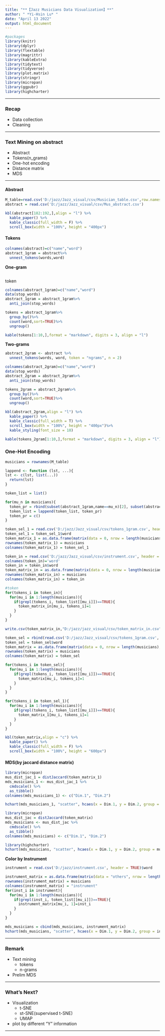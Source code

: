 ```yaml
---
title: "**【Jazz Musicians Data Visualization】**"
author: " *Yi-Hsin Lu* "
date: "April 13 2022"
output: html_document
---
```


```r
#packages
library(knitr)
library(dplyr)
library(flextable)
library(magrittr)
library(kableExtra)
library(tidytext)
library(tidyverse)
library(plot.matrix)
library(stringr)
library(micropan)
library(ggpubr)
library(highcharter)
```

****
### **Recap**
* Data collection
* Cleaning

****
### **Text Mining on abstract**

* Abstract 
* Tokens(n_grams)
* One-hot encoding
* Distance matrix
* MDS

****

#### **Abstract**

```r
M_table=read.csv('D:/jazz/Jazz_visual/csv/Musician_table.csv',row.names = 1, header= TRUE)
abstract = read.csv('D:/jazz/Jazz_visual/csv/Mus_abstract.csv')

kbl(abstract[182:192,],align = "l") %>%
  kable_paper() %>%
  kable_classic(full_width = F) %>%
  scroll_box(width = "100%", height = "400px")
```

#### **Tokens**

```r
colnames(abstract)=c("name","word")
abstract_1gram = abstract%>%
  unnest_tokens(words,word)
```

**One-gram**
```r
                     
```
token
```r
colnames(abstract_1gram)=c("name","word")
data(stop_words)
abstract_1gram = abstract_1gram%>%
  anti_join(stop_words)

tokens = abstract_1gram%>%
  group_by()%>%
  count(word,sort=TRUE)%>%
  ungroup()
```

```r
kable(tokens[1:10,],format = "markdown", digits = 3, align = "l")

```
**Two-grams**

```r
abstract_2gram <- abstract %>%
  unnest_tokens(words, word, token = "ngrams", n = 2)

colnames(abstract_2gram)=c("name","word")
data(stop_words)
abstract_2gram = abstract_2gram%>%
  anti_join(stop_words)

tokens_2gram = abstract_2gram%>%
  group_by()%>%
  count(word,sort=TRUE)%>%
  ungroup()
```

```r
kbl(abstract_2gram,align = "l") %>%
  kable_paper() %>%
  kable_classic(full_width = T) %>%
  scroll_box(width = "100%", height = "400px")%>%
  kable_styling(font_size = 18)
```

```r
kable(tokens_2gram[1:10,],format = "markdown", digits = 3, align = "l")

```

### **One-Hot Encoding**

```r
musicians = rownames(M_table)

lappend <- function (lst, ...){
lst <- c(lst, list(...))
  return(lst)
}
```

```r
token_list = list()

for(mu_n in musicians){
  token_pr = rbind(subset(abstract_1gram,name==mu_n)[2], subset(abstract_2gram,name==mu_n)[2])
  token_list = lappend(token_list, token_pr)
  token_pr = c()
}

```

```r
token_sel_1 = read.csv('D:/jazz/Jazz_visual/csv/tokens_1gram.csv', header = TRUE)[1]
token_sel_1 = token_sel_1$word
token_matrix_1 = as.data.frame(matrix(data = 0, nrow = length(musicians), ncol = length(token_sel_1)))
rownames(token_matrix_1) = musicians
colnames(token_matrix_1) = token_sel_1
```

```r
token_in = read.csv('D:/jazz/Jazz_visual/csv/instrument.csv', header = TRUE)[1]
colnames(token_in)='word'
token_in = token_in$word
token_matrix_in = as.data.frame(matrix(data = 0, nrow = length(musicians), ncol = length(token_in)))
rownames(token_matrix_in) = musicians
colnames(token_matrix_in) = token_in

#token
for(tokens_i in token_in){
  for(mu_i in 1:length(musicians)){
    if(grepl(tokens_i, token_list[[mu_i]])==TRUE){
      token_matrix_in[mu_i, tokens_i]=1
    }
  }
}
```

```r
write.csv(token_matrix_in,"D:/jazz/jazz_visual/csv/token_matrix_in.csv")
```


```r
token_sel = rbind(read.csv('D:/jazz/Jazz_visual/csv/tokens_1gram.csv', header = TRUE)[1],read.csv('D:/jazz/Jazz_visual/csv/token_2gram.csv', header = TRUE)[1])
token_sel = token_sel$word
token_matrix = as.data.frame(matrix(data = 0, nrow = length(musicians), ncol = length(token_sel)))
rownames(token_matrix) = musicians
colnames(token_matrix) = token_sel
```

```r
for(tokens_i in token_sel){
  for(mu_i in 1:length(musicians)){
    if(grepl(tokens_i, token_list[[mu_i]])==TRUE){
      token_matrix[mu_i, tokens_i]=1
    }
  }
}
```


```r
for(tokens_i in token_sel_1){
  for(mu_i in 1:length(musicians)){
    if(grepl(tokens_i, token_list[[mu_i]])==TRUE){
      token_matrix_1[mu_i, tokens_i]=1
    }
  }
}
```

```r
kbl(token_matrix,align = "c") %>%
  kable_paper() %>%
  kable_classic(full_width = F) %>%
  scroll_box(width = "100%", height = "600px")
```

#### **MDS(by jaccard distance matrix)**

```r
library(micropan)
mus_dist_jac_1 = distJaccard(token_matrix_1)
mds_musicians_1 <- mus_dist_jac_1 %>%      
  cmdscale() %>%
  as_tibble()
colnames(mds_musicians_1) <- c("Dim.1", "Dim.2")
```

```r
hchart(mds_musicians_1, "scatter", hcaes(x = Dim.1, y = Dim.2, group = musicians))
```

```r
library(micropan)
mus_dist_jac = distJaccard(token_matrix)
mds_musicians <- mus_dist_jac %>%      
  cmdscale() %>%
  as_tibble()
colnames(mds_musicians) <- c("Dim.1", "Dim.2")
```

```r
library(highcharter)
hchart(mds_musicians, "scatter", hcaes(x = Dim.1, y = Dim.2, group = musicians))
```

**Color by Instrument**

```r
instrument = read.csv('D:/jazz/instrument.csv', header = TRUE)$word

instrument_matrix = as.data.frame(matrix(data = "others", nrow = length(musicians), ncol = 1))
rownames(instrument_matrix) = musicians
colnames(instrument_matrix) = "instrument"
for(inst_i in instrument){
  for(mu_i in 1:length(musicians)){
    if(grepl(inst_i, token_list[[mu_i]])==TRUE){
      instrument_matrix[mu_i, 1]=inst_i
    }
  }
}

```


```r
mds_musicians = cbind(mds_musicians, instrument_matrix)
hchart(mds_musicians, "scatter", hcaes(x = Dim.1, y = Dim.2, group = instrument))
```

****

### **Remark**

* Text mining 
  + tokens
  + n-grams

* Prelim MDS


****

### **What's Next?**
* Visualization
  + t-SNE
  + st-SNE(supervised t-SNE)
  + UMAP
* plot by different "Y" information


****